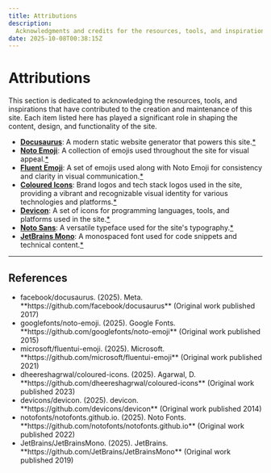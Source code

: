 ```yaml
---
title: Attributions
description:
  Acknowledgments and credits for the resources, tools, and inspirations.
date: 2025-10-08T00:38:15Z
---
```



<div className="center-image-and-caption">

<Trophy width={IconExtraLarge.width} height={IconExtraLarge.height} />

</div>

# Attributions

This section is dedicated to acknowledging the resources, tools, and
inspirations that have contributed to the creation and maintenance of this site.
Each item listed here has played a significant role in shaping the content,
design, and functionality of the site.

- [**Docusaurus**](https://github.com/facebook/docusaurus): A modern static
  website generator that powers this site.[\*](#docusaurus)
- [**Noto Emoji**](https://github.com/googlefonts/noto-emoji): A collection of
  emojis used throughout the site for visual appeal.[\*](#noto-emoji)
- [**Fluent Emoji**](https://github.com/microsoft/fluentui-emoji): A set of
  emojis used along with Noto Emoji for consistency and clarity in visual
  communication.[\*](#fluentui-emoji)
- [**Coloured Icons**](https://github.com/dheereshagrwal/coloured-icons): Brand
  logos and tech stack logos used in the site, providing a vibrant and
  recognizable visual identity for various technologies and
  platforms.[\*](#coloured-icons)
- [**Devicon**](https://github.com/devicons/devicon): A set of icons for
  programming languages, tools, and platforms used in the site.[\*](#devicon)
- [**Noto Sans**](https://github.com/notofonts/notofonts.github.io): A versatile
  typeface used for the site's typography.[\*](#noto-sans)
- [**JetBrains Mono**](https://github.com/JetBrains/JetBrainsMono): A monospaced
  font used for code snippets and technical content.[\*](#jetbrains-mono)

---

## References

- <span id="docusaurus" className="reference-text">
    facebook/docusaurus. (2025). Meta.
    **https://github.com/facebook/docusaurus** (Original work published 2017)
  </span>
- <span id="noto-emoji" className="reference-text">
    googlefonts/noto-emoji. (2025). Google Fonts.
    **https://github.com/googlefonts/noto-emoji** (Original work published 2015)
  </span>
- <span id="fluentui-emoji" className="reference-text">
    microsoft/fluentui-emoji. (2025). Microsoft.
    **https://github.com/microsoft/fluentui-emoji** (Original work published
    2021)
  </span>
- <span id="coloured-icons" className="reference-text">
    dheereshagrwal/coloured-icons. (2025). Agarwal, D.
    **https://github.com/dheereshagrwal/coloured-icons** (Original work
    published 2023)
  </span>
- <span id="devicon" className="reference-text">
    devicons/devicon. (2025). devicon. **https://github.com/devicons/devicon**
    (Original work published 2014)
  </span>
- <span id="noto-sans" className="reference-text">
    notofonts/notofonts.github.io. (2025). Noto Fonts.
    **https://github.com/notofonts/notofonts.github.io** (Original work
    published 2022)
  </span>
- <span id="jetbrains-mono" className="reference-text">
    JetBrains/JetBrainsMono. (2025). JetBrains.
    **https://github.com/JetBrains/JetBrainsMono** (Original work published
    2019)
  </span>
